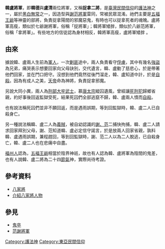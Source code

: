 {{refimprove|time=2013-07-07T16:28:25+00:00}}
'''韓盧將軍'''，即'''韓德'''與'''盧清'''兩位將軍，又稱'''捉拿二將'''，是[[臺灣民間信仰|臺灣民間信仰]]的[[護法神|護法神]]之一，屬於[[黑白無常|黑白無常]]之一，因造型與[[謝范將軍|謝范將軍]]雷同，常被民眾混淆。祂們主要是[[五福王爺|五福王爺]]等神靈的部將，負責捉拿陽間的邪魔惡鬼，有時也可以捉拿死者的魂魄。盧將軍高瘦，類似於七爺謝將軍，俗稱「捉將軍」；韓將軍矮胖，類似於八爺范將軍，俗稱「拿將軍」。有些地方的信徒認為身材相反，韓將軍高瘦，盧將軍矮胖 。

==由來==
據說韓、盧兩人生前為[[軍人|軍人]]，一次[[剿匪|剿匪]]途中，兩人負責看守[[俘虜|俘虜]]，其中有幾名[[強盜|強盜]]為兄弟，痛哭表示想要回家向父母訣別，交代遺言，韓、盧動了慈悲心，於是帶著他們回家，並在門口把守。沒想到他們竟然從後門溜走，韓、盧知道中計，於是[[自殺|自殺]]。因為有成人之美，[[天帝|天帝]]命為神將，負責捉拿邪魔。

另說大同小異，兩人為[[刑部大牢|刑部大牢]][[武士|武士]]，慕[[唐太宗|唐太宗]]縱囚遺風，曾經讓[[死刑犯|死刑犯]]歸鄉省親，約好事後回返監獄受死，結果死囚們全部逃竄不歸，韓、盧兩人憤而[[自殺|自殺]]。

也有說法稱死囚們並非不願回返，而是遇雨誤期，等到回監獄時，韓、盧二人已自殺身亡。

另一種說法稱韓、盧二人為[[義賊|義賊]]，被自幼認識的[[謝范將軍|謝、范]]二捕快拘捕，韓、盧二人請求回家拜別父母，謝、范知道韓、盧必定信守諾言，於是放兩人回家省親，孰料韓、盧遇雨誤期，兼程趕回，等到回監獄時，謝、范二人以為二人脫逃，已自殺身亡，韓、盧二人也在悲痛中自盡。

[[福州人|福州人]]認為，[[五福王爺|五福王爺]]相當於陰界神祇，故也有人認為韓、盧將軍為陰間的鬼差，也有人說韓、盧二將為二十四[[節氣|節氣]]神，實際尚待考證。

==參考資料==
*[http://library.taiwanschoolnet.org/cyberfair2005/hope204/p4-3.htm 八家將] {{Wayback|url=http://library.taiwanschoolnet.org/cyberfair2005/hope204/p4-3.htm |date=20161225125835 }}
*[https://web.archive.org/web/20170325193703/http://163.20.86.164/stuweb/s46/6621/new_page_2.htm 介紹八家將人物]

==參見==
*[[鬼卒|鬼卒]]
*[[范謝將軍|范謝將軍]]

[[Category:護法神|Category:護法神]]
[[Category:東亞民間信仰|Category:東亞民間信仰]]
